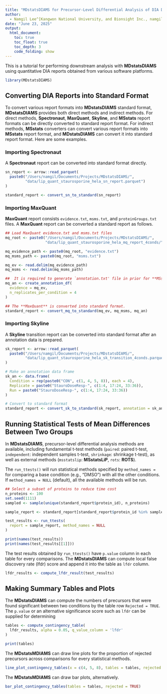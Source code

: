 ```yaml
---
title: "MDstatsDIAMS for Precursor-Level Differential Analysis of DIA Data"
author: 
  - Namgil Lee^[Kangwon National University, and Bionsight Inc., namgil.lee@kangwon.ac.kr], Hojin Yoo^[Bionsight Inc.], Juhyoung Kim^[Kangwon National University], Heejung Yang^[Kangwon National University, and Bionsight Inc., heejyang@kangwon.ac.kr]
date: "June 23, 2025"
output:
  html_document:
    toc: true
    toc_float: true
    toc_depth: 3
    code_folding: show
---
```


This is a tutorial for performing downstream analysis with **MDstatsDIAMS** using
quantitative DIA reports obtained from various software platforms.

```r
library(MDstatsDIAMS)
```

## Converting DIA Reports into Standard Format

To convert various report formats into **MDstatsDIAMS** standard format,
**MDstatsDIAMS** provides both direct methods and indirect methods.
For direct methods, **Spectronaut**, **MaxQuant**, **Skyline**, and **MSstats**
report formats can be directly converted to standard report format.
For indirect methods, **MSstats** converters can convert various report formats
into **MSstats** report format, and **MDstatsDIAMS** can convert it into
standard report format. Here are some examples.

### Importing Spectronaut

A **Spectronaut** report can be converted into standard format directly.

```r
sn_report <- arrow::read_parquet(
  paste0("/Users/namgil/Documents/Projects/MDstatsDIAMS/",
         "data/lip_quant_staurosporine_hela_sn_report.parquet")
)

standard_report <- convert_sn_to_standard(sn_report) 
```


### Importing MaxQuant

**MaxQuant** report consists `evidence.txt`, `msms.txt`, and `proteinGroups.txt`
files. A **MaxQuant** report can be converted a standard report as follows.

```r
## Load MaxQuant evidence.txt and msms.txt files
mq_root <- paste0("/Users/namgil/Documents/Projects/MDstatsDIAMS/",
                  "data/lip_quant_staurosporine_hela_mq_report_4conds/")

mq_evidence_path <- paste0(mq_root, "evidence.txt")
mq_msms_path <- paste0(mq_root, "msms.txt")

mq_ev <- read.delim(mq_evidence_path)
mq_msms <- read.delim(mq_msms_path)

##  It is required to generate `annotation.txt' file in prior for **MSstats**.
mq_an <- create_annotation_df(
  evidence = mq_ev,
  n_replicates_per_condition = 4
)

## The **MaxQuant** is converted into standard format.
standard_report <- convert_mq_to_standard(mq_ev, mq_msms, mq_an)
```


### Importing Skyline

A **Skyline** transition report can be converted into standard format after an 
annotation data is prepared.

```r
sk_report <- arrow::read_parquet(
  paste0("/Users/namgil/Documents/Projects/MDstatsDIAMS/",
         "data/lip_quant_staurosporine_hela_sk_transition_4conds.parquet")
)

# Make an annotation data frame
sk_an <- data.frame(
  Condition = rep(paste0("CON", c(1, 4, 5, 8)), each = 4),
  Replicate = paste0("StauroDoseResp-", c(1:4, 17:24, 33:36)),
  Run = paste0("StauroDoseResp-", c(1:4, 17:24, 33:36))
)

# Convert to standard format
standard_report <- convert_sk_to_standard(sk_report, annotation = sk_an)
```


## Running Statistical Tests of Mean Differences Between Two Groups

In **MDstatsDIAMS**, precursor-level differential analysis methods are 
available, including fundamental t-test methods (`paired`: paired t-test,
`independent`: independent samples t-test, `shrinkage`: shrinkage t-test),
as well as external methods (`msstatslip`: **MSstatsLiP**, `rots`: **ROTS**).

The `run_ttests()` will run statistical methods specified by `method_names =`
for comparing a base condition (e.g., "DMSO") with all the other conditions. If
`method_names = NULL` (default), all the available methods will be run.

```r
## Select a subset of proteins to reduce time cost
n_proteins <- 100
set.seed(1111)
sampled <- sample(unique(standard_report$protein_id), n_proteins)

sample_report <- standard_report[standard_report$protein_id %in% sampled, ]

test_results <- run_ttests(
  report = sample_report, method_names = NULL
)

print(names(test_results))
print(names(test_results[[1]]))
```

The test results obtained by `run_ttests()` have `p.value` column in each
table for every comparisons. The **MDstatsDIAMS** can compute local false
discovery rate (lfdr) score and append it into the table as `lfdr` column.

```r
lfdr_results <- compute_lfdr_result(test_results)
```


## Making Summary Tables and Plots

The **MDstatsDIAMS** can compute the numbers of precursors
that were found significant between two conditions by the table row
`Rejected = TRUE`. The `p.value` or an alternative significance score such
as `lfdr` can be supplied for determining 

```r
tables <- compute_contingency_table(
  lfdr_results, alpha = 0.05, q_value_column = 'lfdr'
)

print(tables)
```

The **MDstatsMDIAMS** can draw line plots for the proportion of rejected
precursors across comparisons for every statistical methods.

```r
line_plot_contingency_tables(x = c(4, 5, 8), tables = tables, rejected = TRUE)
```

The **MDstatsMDIAMS** can draw bar plots, alternatively.

```r
bar_plot_contingency_tables(tables = tables, rejected = TRUE)
```
